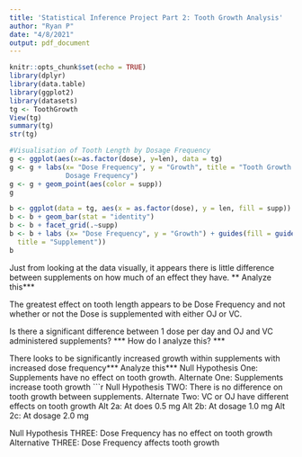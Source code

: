 ```yaml
---
title: 'Statistical Inference Project Part 2: Tooth Growth Analysis'
author: "Ryan P"
date: "4/8/2021"
output: pdf_document
---
```


```r
knitr::opts_chunk$set(echo = TRUE)
library(dplyr)
library(data.table)
library(ggplot2)
library(datasets)
tg <- ToothGrowth
View(tg)
summary(tg)
str(tg)
```
```r
#Visualisation of Tooth Length by Dosage Frequency
g <- ggplot(aes(x=as.factor(dose), y=len), data = tg)
g <- g + labs(x= "Dose Frequency", y = "Growth", title = "Tooth Growth by
              Dosage Frequency")
g <- g + geom_point(aes(color = supp))
g
```
```r
b <- ggplot(data = tg, aes(x = as.factor(dose), y = len, fill = supp))
b <- b + geom_bar(stat = "identity")
b <- b + facet_grid(.~supp)
b <- b + labs (x= "Dose Frequency", y = "Growth") + guides(fill = guide_legend(
  title = "Supplement"))
b
```
Just from looking at the data visually, it appears there is little difference 
between supplements on how much of an effect they have. ** Analyze this***

The greatest effect on tooth length appears to be Dose Frequency
and not whether or not the Dose is supplemented with either OJ or VC.

Is there a significant difference between 1 dose per day and OJ and VC 
administered supplements? *** How do I analyze this? ***

There looks to be significantly increased growth within supplements with increased
dose frequency*** Analyze this***
Null Hypothesis One: Supplements have no effect on tooth growth.
Alternate One: Supplements increase tooth growth
```r


Null Hypothesis TWO: There is no difference on tooth growth between supplements.
Alternate Two: VC or OJ have different effects on tooth growth
Alt 2a: At does 0.5 mg
Alt 2b: At dosage 1.0 mg
Alt 2c: At dosage 2.0 mg


Null Hypothesis THREE: Dose Frequency has no effect on tooth growth
Alternative THREE: Dose Frequency affects tooth growth